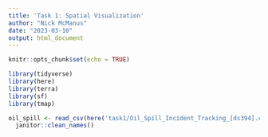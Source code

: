 ```yaml
---
title: 'Task 1: Spatial Visualization'
author: "Nick McManus"
date: "2023-03-10"
output: html_document
---
```


```r
knitr::opts_chunk$set(echo = TRUE)

library(tidyverse)
library(here)
library(terra)
library(sf)
library(tmap)
```


```r
oil_spill <- read_csv(here('task1/Oil_Spill_Incident_Tracking_[ds394].csv')) %>% 
  janitor::clean_names()
```


